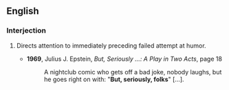 ==English==
===Interjection===
{{en-intj}}

# {{idiom}} Directs attention to immediately preceding failed attempt at humor.
#* '''1969''', Julius J. Epstein, ''But, Seriously ...: A Play in Two Acts'', page 18
#*: A nightclub comic who gets off a bad joke, nobody laughs, but he goes right on with: "'''But, seriously, folks'''" […].